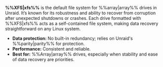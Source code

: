 **%%XFS|xfs%%** is the default file system for %%array|array%% drives in Unraid. It’s known for its robustness and ability to recover from corruption after unexpected shutdowns or crashes. Each drive formatted with %%XFS|xfs%% acts as a self-contained file system, making data recovery straightforward on any Linux system.

- **Data protection:** No built-in redundancy; relies on Unraid's %%parity|parity%% for protection.
- **Performance:** Consistent and reliable.
- **Best for:** %%Array|array%% drives, especially when stability and ease of data recovery are priorities.
